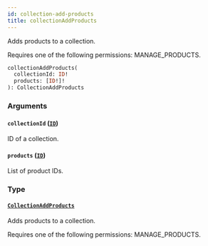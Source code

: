 ```yaml
---
id: collection-add-products
title: collectionAddProducts
---
```


Adds products to a collection.

Requires one of the following permissions: MANAGE_PRODUCTS.

```graphql
collectionAddProducts(
  collectionId: ID!
  products: [ID!]!
): CollectionAddProducts
```

### Arguments

#### `collectionId` ([`ID`](../../../developer/api-reference/scalars/id))

ID of a collection.

#### `products` ([`ID`](../../../developer/api-reference/scalars/id))

List of product IDs.

### Type

#### [`CollectionAddProducts`](../../../developer/api-reference/objects/collection-add-products)

Adds products to a collection.

Requires one of the following permissions: MANAGE_PRODUCTS.

